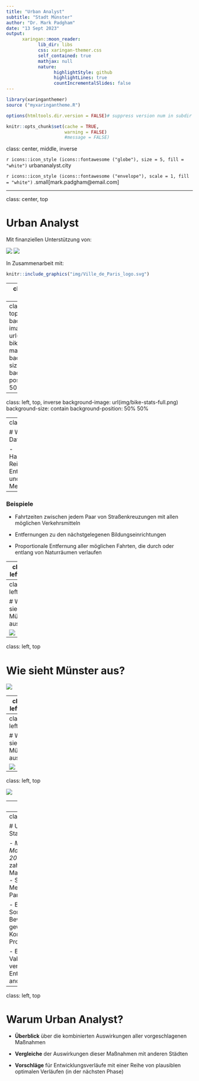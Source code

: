 ```yaml
---
title: "Urban Analyst"
subtitle: "Stadt Münster"
author: "Dr. Mark Padgham"
date: "13 Sept 2023"
output:
      xaringan::moon_reader:
            lib_dir: libs
            css: xaringan-themer.css
            self_contained: true
            mathjax: null
            nature:
                  highlightStyle: github
                  highlightLines: true
                  countIncrementalSlides: false
---
```


```r
library(xaringanthemer)
source ("myxaringantheme.R")
```

```r
options(htmltools.dir.version = FALSE)# suppress version num in subdir name

knitr::opts_chunk$set(cache = TRUE,
                      warning = FALSE)
                      #message = FALSE)
```

class: center, middle, inverse

`r icons::icon_style (icons::fontawesome ("globe"), size = 5, fill = "white")` urbananalyst.city

`r icons::icon_style (icons::fontawesome ("envelope"), scale = 1, fill = "white")` .small[mark.padgham@email.com]



---

class: center, top

# Urban Analyst

Mit finanziellen Unterstützung von:

![](img/ptfund_logo.svg) ![](img/bmbf_logo.svg)

In Zusammenarbeit mit:

```r
knitr::include_graphics("img/Ville_de_Paris_logo.svg")
```



---
class: left, top

# Was ist Urban Analyst?

### Eine Plattform mit:

- Interaktive Karten für jede Stadt mit voranalysierten Datensätzen

- Statistische Darstellungen für jeden Datensatz zum Vergleich jeder Stadt

- ... Weitere Funktionen in Entwicklung



---
class: left, top, inverse
background-image: url(img/ms-bike-map.png)
background-size: contain
background-position: 50% 50%

---
class: left, top, inverse
background-image: url(img/bike-stats-full.png)
background-size: contain
background-position: 50% 50%


---
class: left, top

# Was für Daten?

- Hauptsächlich Reisezeiten, Entfernungen, und andere Metriken

--

### Beispiele

- Fahrtzeiten zwischen jedem Paar von Straßenkreuzungen mit allen möglichen Verkehrsmitteln

- Entfernungen zu den nächstgelegenen Bildungseinrichtungen

- Proportionale Entfernung aller möglichen Fahrten, die durch oder entlang von Naturräumen verlaufen


---
class: left, top

# Was für Daten?

- Alle im Bezug auf sozio-demographische Indikatoren, sowie mit einander

- Beispiele von statistisch analysierten Beziehungen:

  - Nähe zu Bildungseinrichtungen und Zugang zu Naturräumen, oder

  - Fahrradinfrastruktur und soziodemografischen Bedingungen.

- Vergleiche zwischen Städten

- Niedrig/negativ ist immer besser


---
class: left, top

# Wie sieht Münster aus?

![](img/transport-combined.png)

---
class: left, top

# Wie sieht Münster aus?

![](img/bicycle.png)

---
class: left, top

# Wie sieht Münster aus?

![](img/parking.png)

---
class: left, top

# Wie sieht Münster aus?

![](img/social-bike.png)

---
class: left, top

![](img/ms-social-bike-map.png)



---
class: left, top

# Warum Urban Analyst?

- Macht statistische vergleiche zwischen Städten offen und transparent

- Ermöglicht es den Städten, direkt von anderen Städten zu lernen

- Transfer von Fachwissen aus geschlossenen, privaten (Beratungs-)Unternehmen zurück in öffentliche Hände


---
class: left, top

# Urban Analyst und Stadt Münster

- *Masterplan Mobilität Münster 2035+* schlägt zahlreiche Maßnahmen vor. z.B.
    - S-bahn Netz
    - Metrobussystem
    - Parkplatzreduzierung

- Ein Prozess der Sorgfaltsprüfung zur Bewertung jeder gewählten Kombination von Projekten und Plänen

- Eine externe Validierung anhand vergleichbarer Entwicklungen in anderen Städten

---
class: left, top

# Warum Urban Analyst?

- **Überblick** über die kombinierten Auswirkungen aller vorgeschlagenen Maßnahmen

- **Vergleiche** der Auswirkungen dieser Maßnahmen mit anderen Städten

- **Vorschläge** für Entwicklungsverläufe mit einer Reihe von plausiblen optimalen Verläufen (in der nächsten Phase)
